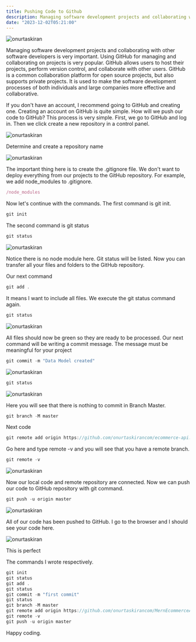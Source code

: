 ```yaml
---
title: Pushing Code to Github
description: Managing software development projects and collaborating with other software developers is very important. Using GitHub for managing and collaborating on projects is very popular.
date: "2023-12-02T05:21:00"
---
```


<img className="w-full rounded-xl" src="https://res.cloudinary.com/djfqidbj1/image/upload/v1701517700/m67x1adq9mfuxilifzpx.jpg" alt="onurtaskiran" />

Managing software development projects and collaborating with other software developers is very important. Using GitHub for managing and collaborating on projects is very popular. GitHub allows users to host their projects, perform version control, and collaborate with other users. GitHub is a common collaboration platform for open source projects, but also supports private projects. It is used to make the software development processes of both individuals and large companies more effective and collaborative.

If you don't have an account, I recommend going to GitHub and creating one. Creating an account on GitHub is quite simple. How will we push our code to GitHub? This process is very simple. First, we go to GitHub and log in. Then we click create a new repository in a control panel.

<img className="w-full " src="https://res.cloudinary.com/djfqidbj1/image/upload/v1701481897/u3w82jftmqkrqjg5i52b.jpg" alt="onurtaskiran" />

Determine and create a repository name

<img className="w-full " src="https://res.cloudinary.com/djfqidbj1/image/upload/v1701482034/tq4jxnchw1xi2p53bhjb.jpg" alt="onurtaskiran" />

The important thing here is to create the .gitignore file. We don't want to deploy everything from our projects to the GitHub repository. For example, we add node_modules to .gitignore.

```javascript
/node_modules
```
Now let's continue with the commands. The first command is git init.
```javascript
git init
```
The second command is git status
```javascript
git status
```
<img className="w-full " src="https://res.cloudinary.com/djfqidbj1/image/upload/v1701482274/fcrx8zhqzdhh2zr96lma.jpg" alt="onurtaskiran" />

Notice there is no node module here. Git status will be listed. Now you can transfer all your files and folders to the GitHub repository.

Our next command
```javascript
git add .
```
It means I want to include all files. We execute the git status command again.

```javascript
git status
```
<img className="w-full " src="https://res.cloudinary.com/djfqidbj1/image/upload/v1701482628/xcwazbpi8ol4iyfwssqv.jpg" alt="onurtaskiran" />

All files should now be green so they are ready to be processed. Our next command will be writing a commit message. The message must be meaningful for your project

```javascript
git commit -m "Data Model created"
```
<img className="w-full " src="https://res.cloudinary.com/djfqidbj1/image/upload/v1701482996/tiqui4kadqypkfuuautn.jpg" alt="onurtaskiran" />

```javascript
git status
```
<img className="w-full " src="https://res.cloudinary.com/djfqidbj1/image/upload/v1701483115/fhp8g1era6cpcd3xhmj0.jpg" alt="onurtaskiran" />

Here you will see that there is nothing to commit in Branch Master.
```javascript
git branch -M master
```
Next code
```javascript
git remote add origin https://github.com/onurtaskirancom/ecommerce-api.git
```
Go here and type remote -v and you will see that you have a remote branch.
```javascript
git remote -v 
```
<img className="w-full " src="https://res.cloudinary.com/djfqidbj1/image/upload/v1701483311/bpptre4bpqatqphn5rls.jpg" alt="onurtaskiran" />

Now our local code and remote repository are connected. Now we can push our code to GitHub repository with git command.

```javascript
git push -u origin master
```
<img className="w-full " src="https://res.cloudinary.com/djfqidbj1/image/upload/v1701483424/lghjofuhykdcec043ori.jpg" alt="onurtaskiran" />

All of our code has been pushed to GitHub. I go to the browser and I should see your code here.

<img className="w-full " src="https://res.cloudinary.com/djfqidbj1/image/upload/v1701483494/oz0bb7jihbkliaf6ctyw.jpg" alt="onurtaskiran" />

This is perfect

The commands I wrote respectively.

```javascript
git init
git status
git add .
git status
git commit -m "first commit"
git status
git branch -M master
git remote add origin https://github.com/onurtaskirancom/MernEcommerceApi.git
git remote -v 
git push -u origin master
```

Happy coding.